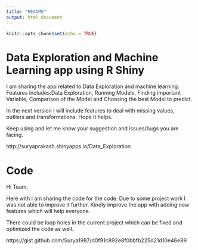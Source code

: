 ```yaml
---
title: "README"
output: html_document
---
```


```r
knitr::opts_chunk$set(echo = TRUE)
```


# Data Exploration and Machine Learning app using R Shiny

I am sharing the app related to Data Exploration and machine learning. Features includes:Data Exploration, Running Models, Finding important Variable, Comparison of the Model and Choosing the best Model to predict.

In the next version I will include features to deal with missing values, outliers and transformations. Hope it helps.

Keep using and let me know your suggestion and issues/bugs you are facing.

http://suryaprakash.shinyapps.io/Data_Exploration



# Code

Hi Team,

Here with I am sharing the code for the code. Due to some project work I was not able to improve it further. Kindly improve the app with adding new features which will help everyone.

There could be loop holes in the current project which can be fixed and optimized the code as well.

https://gist.github.com/Surya1987/d0f91c892e8f0bbfb225d21d10e46e89